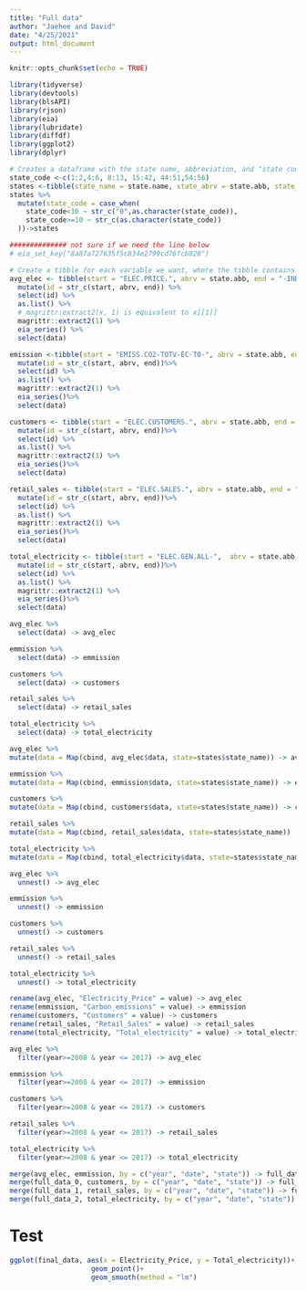 ```yaml
---
title: "Full data"
author: "Jaehee and David"
date: "4/25/2021"
output: html_document
---
```


```r
knitr::opts_chunk$set(echo = TRUE)
```

```r
library(tidyverse)
library(devtools)
library(blsAPI) 
library(rjson)
library(eia) 
library(lubridate)
library(diffdf)
library(ggplot2)
library(dplyr)
```

```r
# Creates a dataframe with the state name, abbreviation, and "state code"
state_code <-c(1:2,4:6, 8:13, 15:42, 44:51,54:56)
states <-tibble(state_name = state.name, state_abrv = state.abb, state_code = state_code)
states %>%
  mutate(state_code = case_when(
    state_code<10 ~ str_c("0",as.character(state_code)),
    state_code>=10 ~ str_c(as.character(state_code))
  ))->states
```

``` r
############## not sure if we need the line below
# eia_set_key("8a87a727635f5c834e2799cd76fcb820")

# Create a tibble for each variable we want, where the tibble contains the components of the api call for each state, e.g. "ELEC.PRICE." + "AL" + "-IND.A"
avg_elec <- tibble(start = "ELEC.PRICE.", abrv = state.abb, end = "-IND.A") %>% 
  mutate(id = str_c(start, abrv, end)) %>%
  select(id) %>% 
  as.list() %>% 
  # magrittr:extract2(x, 1) is equivalent to x[[1]]
  magrittr::extract2(1) %>% 
  eia_series() %>% 
  select(data)

emission <-tibble(start = "EMISS.CO2-TOTV-EC-TO-", abrv = state.abb, end = ".A") %>% 
  mutate(id = str_c(start, abrv, end))%>%
  select(id) %>% 
  as.list() %>% 
  magrittr::extract2(1) %>% 
  eia_series()%>% 
  select(data)

customers <- tibble(start = "ELEC.CUSTOMERS.", abrv = state.abb, end = "-ALL.A") %>% 
  mutate(id = str_c(start, abrv, end))%>%
  select(id) %>% 
  as.list() %>% 
  magrittr::extract2(1) %>% 
  eia_series()%>% 
  select(data)

retail_sales <- tibble(start = "ELEC.SALES.", abrv = state.abb, end = "-ALL.A") %>%  
  mutate(id = str_c(start, abrv, end))%>%
  select(id) %>% 
  as.list() %>% 
  magrittr::extract2(1) %>% 
  eia_series()%>% 
  select(data)

total_electricity <- tibble(start = "ELEC.GEN.ALL-",  abrv = state.abb, end = "-99.A") %>%  
  mutate(id = str_c(start, abrv, end))%>%
  select(id) %>% 
  as.list() %>% 
  magrittr::extract2(1) %>% 
  eia_series()%>% 
  select(data)
```

```r
avg_elec %>%  
  select(data) -> avg_elec

emmission %>%  
  select(data) -> emmission

customers %>% 
  select(data) -> customers

retail_sales %>%  
  select(data) -> retail_sales

total_electricity %>%  
  select(data) -> total_electricity

avg_elec %>%
mutate(data = Map(cbind, avg_elec$data, state=states$state_name)) -> avg_elec

emmission %>%
mutate(data = Map(cbind, emmission$data, state=states$state_name)) -> emmission

customers %>%
mutate(data = Map(cbind, customers$data, state=states$state_name)) -> customers

retail_sales %>%
mutate(data = Map(cbind, retail_sales$data, state=states$state_name)) -> retail_sales

total_electricity %>%
mutate(data = Map(cbind, total_electricity$data, state=states$state_name)) -> total_electricity

avg_elec %>%  
  unnest() -> avg_elec

emmission %>%  
  unnest() -> emmission

customers %>%  
  unnest() -> customers

retail_sales %>%  
  unnest() -> retail_sales

total_electricity %>%  
  unnest() -> total_electricity

rename(avg_elec, "Electricity_Price" = value) -> avg_elec
rename(emmission, "Carbon_emissions" = value) -> emmission
rename(customers, "Customers" = value) -> customers
rename(retail_sales, "Retail_Sales" = value) -> retail_sales
rename(total_electricity, "Total_electricity" = value) -> total_electricity

avg_elec %>% 
  filter(year>=2008 & year <= 2017) -> avg_elec

emmission %>% 
  filter(year>=2008 & year <= 2017) -> emmission

customers %>% 
  filter(year>=2008 & year <= 2017) -> customers

retail_sales %>%  
  filter(year>=2008 & year <= 2017) -> retail_sales

total_electricity %>%  
  filter(year>=2008 & year <= 2017) -> total_electricity

merge(avg_elec, emmission, by = c("year", "date", "state")) -> full_data_0
merge(full_data_0, customers, by = c("year", "date", "state")) -> full_data_1
merge(full_data_1, retail_sales, by = c("year", "date", "state")) -> full_data_2
merge(full_data_2, total_electricity, by = c("year", "date", "state")) -> final_data

```

# Test
```r
ggplot(final_data, aes(x = Electricity_Price, y = Total_electricity))+
                    geom_point()+
                    geom_smooth(method = "lm")
```


